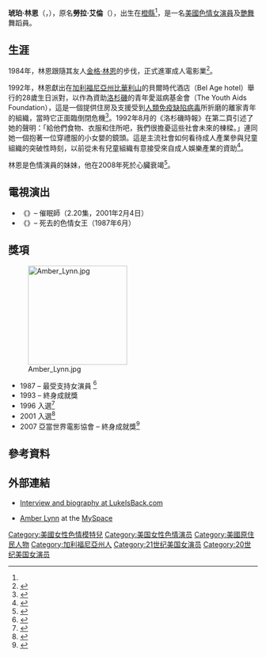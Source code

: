 {{noteTA
|1=zh-hant:比佛利山;zh-hans:比佛利山;zh-cn:贝弗利山;zh-tw:比佛利山;zh-hk:比華利山;zh-mo:比華利山;
}}
{{Adult bio
|       gender = female
|         name =琥珀·林恩<br />Amber Lynn
|        photo = Amber Lynn 2014.jpg
|      caption = 林恩於2014年
|        birth = {{birth date and age|1963|9|3}}<ref name="iafd">{{en}}{{cite web| title = Personal Bio Amber Lynn| publisher = IAFD.com| url = http://www.iafd.com/person.rme/perfid=ALynn/gender=f/Amber-Lynn.htm| accessdate = 2008-01-10| archive-date = 2020-09-03| archive-url = https://web.archive.org/web/20200903191522/http://iafd.com/person.rme/perfid=alynn/gender=f/amber-lynn.htm| dead-url = no}}</ref>
|     location = [[美國|美國]][[橙縣_(加利福尼亞州)|橙縣]]
|    birthname = 勞拉·艾倫（Laura Allen）<ref name="ALLA">{{en}}{{Cite news | last=Lieby | first=Richard | title=FACE OFF; Three of Hollywood's Elite Plastic Surgeons Are at War. It's Getting Real Ugly. | newspaper=The Washington Post | pages=F01 |date=1997-10-26 | url= }}</ref>
|       spouse =
|        death =
| measurements = 37D-23-36 (US)<ref name="iafd" />
|       height = {{height|ft=5|in=7}}<ref name="iafd" />
|       weight =
|    shoe size =
|    eye color = 綠
|   hair color =金
|   skin color =
|        blood =
|    ethnicity = [[美洲原住民|美洲原住民]]、[[高加索人種|高加索]]
|        alias =
|        films = 356
|     homepage =
|         iafd = ALynn
|        egafd =
|        bgafd =
|         imdb = 0528606
|         afdb = 4
|eurobabeindex =
|     spelling = = Amber_Lynn
}}

'''琥珀·林恩'''（{{lang-en|Amber Lynn}}，{{bd|1963年|9月3日|catidx=Lynn, Amber}}），原名'''勞拉·艾倫'''（{{lang-en|Laura Allen}}），出生在[[橙縣_(加利福尼亞州)|橙縣]]<ref name="ALLA"/>，是一名[[美國|美國]][[色情演員|色情女演員]]及[[艷舞|艷舞]]舞蹈員。

== 生涯 ==
1984年，林恩跟隨其友人[[金格·林恩|金格·林恩]]的步伐，正式進軍成人電影業<ref name="David Sullivan">{{en}}{{cite web | url=http://business.avn.com/articles/4544.html | title=Amber Lynn Returns In Three Comeback Movies | accessdate=2008-01-26 | author=David Sullivan | date=2008-01-25 | publisher=[[AVN_(magazine)|AVN]] | archive-date=2010-05-04 | archive-url=https://web.archive.org/web/20100504125854/http://business.avn.com/articles/4544.html | dead-url=no }}</ref>。

1992年，林恩獻出在[[加利福尼亞州|加利福尼亞州]][[比華利山_(加利福尼亞州)|比華利山]]的貝爾時代酒店（Bel Age hotel）舉行的28歲生日派對，以作為資助[[洛杉磯|洛杉磯]]的青年愛滋病基金會（The Youth Aids Foundation），這是一個提供住房及支援受到[[人類免疫缺陷病毒|人類免疫缺陷病毒]]所折磨的離家青年的組織，當時它正面臨倒閉危機<ref name='LAFR'>{{en}}{{cite news | first=David | last=Fox | coauthors= | title=Adult-Film Star's Party to Benefit Youth AIDS Group Fund-raising: A birthday bash for Amber Lynn will raise money for a struggling organization. | date=1992-08-28 | publisher= | url=http://pqasb.pqarchiver.com/latimes/access/61619903.html?dids=61619903:61619903&FMT=ABS&FMTS=ABS:FT&type=current&date=Aug+28%2C+1992&author=DAVID+J.+FOX&pub=Los+Angeles+Times+(pre-1997+Fulltext)&edition=&startpage=2&desc=Adult-Film+S | work=Los Angeles Times | pages= | accessdate=2008-03-21 | language= | archive-date=2012-11-05 | archive-url=https://web.archive.org/web/20121105222636/http://pqasb.pqarchiver.com/latimes/access/61619903.html?dids=61619903:61619903&FMT=ABS&FMTS=ABS:FT&type=current&date=Aug+28%2C+1992&author=DAVID+J.+FOX&pub=Los+Angeles+Times+(pre-1997+Fulltext)&edition=&startpage=2&desc=Adult-Film+S | dead-url=no }}</ref>。1992年8月的《洛杉磯時報》在第二頁引述了她的聲明：「給他們食物、衣服和住所吧，我們很擔憂這些社會未來的棟樑。」連同她一個抱著一位穿禮服的小女嬰的鏡頭。這是主流社會如何看待成人產業參與兒童組織的突破性時刻，以前從未有兒童組織有意接受來自成人娛樂產業的資助<ref name='LATEHRMAN'>{{en}}{{cite news | first=Mark | last=Ehrman | coauthors= | title=Exposing the Stars | date=1992-09-04 | publisher= | url=http://pqasb.pqarchiver.com/latimes/access/61637547.html?dids=61637547:61637547&FMT=ABS&FMTS=ABS:FT&type=current&date=Sep+4%2C+1992&author=MARK+EHRMAN&pub=Los+Angeles+Times+(pre-1997+Fulltext)&edition=&startpage=5&desc=Exposing+the+S | work=The Los Angeles Times | pages= | accessdate=2008-03-21 | language= | archive-date=2012-11-05 | archive-url=https://web.archive.org/web/20121105222624/http://pqasb.pqarchiver.com/latimes/access/61637547.html?dids=61637547:61637547&FMT=ABS&FMTS=ABS:FT&type=current&date=Sep+4%2C+1992&author=MARK+EHRMAN&pub=Los+Angeles+Times+(pre-1997+Fulltext)&edition=&startpage=5&desc=Exposing+the+S | dead-url=no }}</ref>。

林恩是色情演員{{Link-en|巴克·亞當斯|Buck Adams}}的妹妹，他在2008年死於心臟衰竭<ref>{{en}}{{cite web | url=http://business.avn.com/articles/AVN-Hall-of-Famer-Buck-Adams-Dies-55560.html | title=AVN Hall of Famer Buck Adams Dies | last=Sullivan | first=David | date=2008-10-28 | publisher=AVN.com | language=en | accessdate=2010-06-19 | archive-date=2010-07-19 | archive-url=https://web.archive.org/web/20100719223602/http://business.avn.com/articles/AVN-Hall-of-Famer-Buck-Adams-Dies-55560.html | dead-url=no }}</ref>。

== 電視演出 ==
* 《{{Link-en|男人的秀|The Man Show}}》– 催眠師（2.20集，2001年2月4日）
* 《{{Link-en|前線 (美國電視劇)|Frontline (U.S. TV series)|前線}}》– 死去的色情女王（1987年6月）

== 獎項 ==
[[File:Amber_Lynn.jpg|200px]]
*1987 {{Link-en|XRCO獎|XRCO Award}} – 最受支持女演員 <ref name='rame'>{{en}}{{cite news | title=rame awards list | url=http://www.rame.net/library/lists/best.html | accessdate=2007-12-16 | language= | archive-date=2012-09-07 | archive-url=https://archive.is/20120907195225/http://www.rame.net/library/lists/best.html | dead-url=no }}</ref>
*1993 {{Link-en|熱棕櫚獎|Hot d'Or}} – 終身成就獎
*1996 入選{{Link-en|XRCO名人堂|XRCO Hall of Fame}}<ref name='XRCO'>{{en}}{{cite news|title=XRCO Hall of Fame |url=http://www.bwdl.net/XRCO-2/hall.htm |accessdate=2007-12-16 |language= |deadurl=yes |archiveurl=https://web.archive.org/web/20071007005528/http://www.bwdl.net/XRCO-2/hall.htm |archivedate=2007-10-07 }}</ref>
*2001 入選{{Link-en|成人影片新聞獎名人堂|AVN Hall of Fame}}<ref name='AVN HOF'>{{en}}{{cite news | first= | last= | coauthors= | title=AVN Hall of Fame | publisher= | url=http://www.avnawards.com/index.php?center=hall-of-fame | work= | pages= | accessdate=2007-12-16 | language= | archive-date=2012-07-11 | archive-url=https://www.webcitation.org/694HrAWUB?url=http://avnawards.avn.com/ | dead-url=no }}</ref>
*2007 亞當世界電影協會 – 終身成就獎<ref name='AFWG'>{{en}}{{cite news | first= | last= | coauthors= | title=Adam Film World Guild | publisher= | url=http://www.cavr.com/adam2007.htm | work= | pages= | accessdate=2008-07-29 | language= | archive-date=2012-10-29 | archive-url=https://web.archive.org/web/20121029020227/http://www.cavr.com/adam2007.htm | dead-url=no }}</ref>

== 參考資料 ==
{{reflist}}

== 外部連結 ==
{{commonscat|Amber Lynn}}
*{{en}}[http://www.lukeisback.com/stars/stars/amber_lynn.htm Interview and biography at LukeIsBack.com] {{Wayback|url=http://www.lukeisback.com/stars/stars/amber_lynn.htm |date=20090601223734 }}
*{{en}}[http://www.myspace.com/xxxamberlynn Amber Lynn] {{Wayback|url=http://www.myspace.com/xxxamberlynn |date=20090209190527 }} at the [[MySpace|MySpace]]

{{Authority control}}
{{DEFAULTSORT:Lynn, Amber}}
[[Category:美國女性色情模特兒|Category:美國女性色情模特兒]]
[[Category:美国女性色情演员|Category:美国女性色情演员]]
[[Category:美國原住民人物|Category:美國原住民人物]]
[[Category:加利福尼亞州人|Category:加利福尼亞州人]]
[[Category:21世纪美国女演员|Category:21世纪美国女演员]]
[[Category:20世纪美国女演员|Category:20世纪美国女演员]]